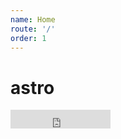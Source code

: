 ```yaml
---
name: Home
route: '/'
order: 1
---
```



<Fragment>
  <h1>
    astro
  </h1>

  <iframe
    src="https://ghbtns.com/github-btn.html?user=magnetis&repo=astro&type=star&count=true&size=large"
    frameBorder="0"
    scrolling="0"
    width="160px"
    height="30px"
  />

  <iframe
    src="https://ghbtns.com/github-btn.html?user=magnetis&repo=astro&type=fork&count=true&size=large"
    frameBorder="0"
    scrolling="0"
    width="160px"
    height="30px"
  />

  <p>
    Made for <b>Magnetis'</b> designers, developers, product managers, data analysts, data scientists, stakeholders and enthusiasts, <b>Astro</b> helps us protect the brand concepts, elevate consistency of user experience and increase the speed and efficiency of how we design and build products for our customers.
  </p>

  <h2>
    manifesto
  </h2>

  <p>
    We believe that a good user experience is built with <b>consistent design</b> well defined <b>visual and interaction patterns</b> carefully built <b>emotions</b> and <b>made for all</b>.
    Therefore, Astro is essentially:
  </p>

  <div className="intro-box">
    <div>
      <h3>
      atomic
      </h3>

      <p>
        Astro is built based on <b>Atomic Design</b>, so our designers and developers can use its style set and components to enhance our product interface, as a <b>modular system</b> that can be easily <b>managed and updated</b>.
      </p>

    </div>

    <div>
      <h3>
      open
      </h3>

      <p>
        Magnetis believes that good design and experiences can <b>impact the product market and society itself</b>. Our <b>design and code assets are open</b> so we can contribute to the community and help new product teams.
      </p>

    </div>

    <div>
      <h3>
      accessible
      </h3>
      
      <p>
        Design is meant to be <b>for all</b>. Astro style and components follow basic recommendations from the <b>WCAG guidelines</b> for accessibility, with tested contrast ratios and good practices in legibility and screen reading solutions.
      </p>
      <a href="https://www.w3.org/TR/WCAG21/">
      See WCAG >>
      </a>
    </div>
  </div>

</Fragment>


### install

* Install via terminal: `yarn add @magnetis/astro`

* Get our font links in the [Typography page](https://magnetis.github.io/astro/#/docs-typography) and load them in your project.

[Read install docs >>](https://github.com/magnetis/astro/blob/master/README.md#adding-astro-to-your-project)

### usage

* Astro components are atomic and can be used in isolation.

```jsx
  import '../src/index.css';

  <button className="a-btn a-btn--uranus a-btn--medium">
    primary
  </button>
```

[Read usage docs >>](https://github.com/magnetis/astro/blob/master/README.md#using-astro)

### contribute
* Fork Astro and `yarn install`

<iframe
  src="https://ghbtns.com/github-btn.html?user=magnetis&repo=astro&type=fork&count=true&size=large"
  frameBorder="0"
  scrolling="0"
  width="160px"
  height="30px"
/>

* Run `yarn docz:dev` and visit [localhost:3000](http://localhost:3000/)

[Read contributing guide >>](https://github.com/magnetis/astro/blob/master/CONTRIBUTING.md)